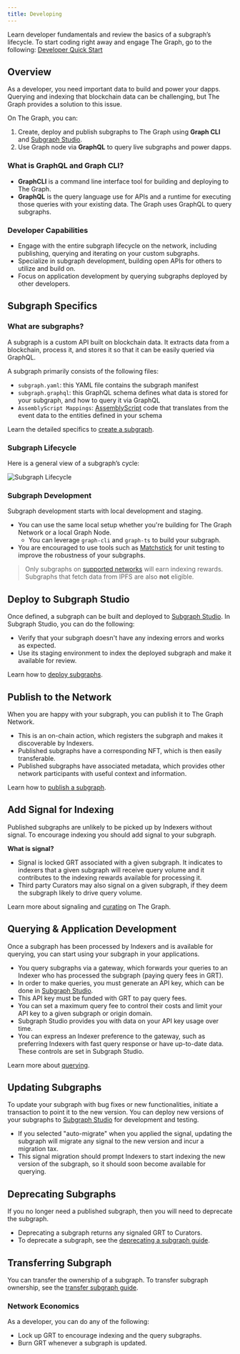 ```yaml
---
title: Developing
---
```


Learn developer fundamentals and review the basics of a subgraph’s lifecycle. To start coding right away and engage The Graph, go to the following: [Developer Quick Start](/quick-start/)

## Overview

As a developer, you need important data to build and power your dapps. Querying and indexing that blockchain data can be challenging, but The Graph provides a solution to this issue.

On The Graph, you can:

1.  Create, deploy and publish subgraphs to The Graph using **Graph CLI** and [Subgraph Studio](/https://thegraph.com/studio/).
2.  Use Graph node via **GraphQL** to query live subgraphs and power dapps.

### What is GraphQL and Graph CLI?

- **GraphCLI** is a command line interface tool for building and deploying to The Graph.
- **GraphQL** is the query language use for APIs and a runtime for executing those queries with your existing data. The Graph uses GraphQL to query subgraphs.

### Developer Capabilities

- Engage with the entire subgraph lifecycle on the network, including publishing, querying and iterating on your custom subgraphs.
- Specialize in subgraph development, building open APIs for others to utilize and build on.
- Focus on application development by querying subgraphs deployed by other developers.

## Subgraph Specifics

### What are subgraphs?

A subgraph is a custom API built on blockchain data. It extracts data from a blockchain, process it, and stores it so that it can be easily queried via GraphQL.

A subgraph primarily consists of the following files:

- `subgraph.yaml`: this YAML file contains the subgraph manifest
- `subgraph.graphql`: this GraphQL schema defines what data is stored for your subgraph, and how to query it via GraphQL
- `AssemblyScript Mappings`: [AssemblyScript](https://github.com/AssemblyScript/assemblyscript) code that translates from the event data to the entities defined in your schema

Learn the detailed specifics to [create a subgraph](/developing/creating-a-subgraph/).

### Subgraph Lifecycle

Here is a general view of a subgraph’s cycle:

![Subgraph Lifecycle](/img/subgraph-lifecycle.png)

### Subgraph Development

Subgraph development starts with local development and staging.

- You can use the same local setup whether you're building for The Graph Network or a local Graph Node.
  - You can leverage `graph-cli` and `graph-ts` to build your subgraph.
- You are encouraged to use tools such as [Matchstick](https://github.com/LimeChain/matchstick) for unit testing to improve the robustness of your subgraphs.

> Only subgraphs on [supported networks](/developing/supported-networks/) will earn indexing rewards. Subgraphs that fetch data from IPFS are also **not** eligible.

## Deploy to Subgraph Studio

Once defined, a subgraph can be built and deployed to [Subgraph Studio](/deploying-a-subgraph-to-studio/). In Subgraph Studio, you can do the following:

- Verify that your subgraph doesn't have any indexing errors and works as expected.
- Use its staging environment to index the deployed subgraph and make it available for review.

Learn how to [deploy subgraphs](/deploying-a-subgraph-to-studio/).

## Publish to the Network

When you are happy with your subgraph, you can publish it to The Graph Network.

- This is an on-chain action, which registers the subgraph and makes it discoverable by Indexers.
- Published subgraphs have a corresponding NFT, which is then easily transferable.
- Published subgraphs have associated metadata, which provides other network participants with useful context and information.

Learn how to [publish a subgraph](/publishing/publishing-a-subgraph/).

## Add Signal for Indexing

Published subgraphs are unlikely to be picked up by Indexers without signal. To encourage indexing you should add signal to your subgraph.

**What is signal?**

- Signal is locked GRT associated with a given subgraph. It indicates to indexers that a given subgraph will receive query volume and it contributes to the indexing rewards available for processing it.
- Third party Curators may also signal on a given subgraph, if they deem the subgraph likely to drive query volume.

Learn more about signaling and [curating](/network/curating/) on The Graph.

## Querying & Application Development

Once a subgraph has been processed by Indexers and is available for querying, you can start using your subgraph in your applications.

- You query subgraphs via a gateway, which forwards your queries to an Indexer who has processed the subgraph (paying query fees in GRT).
- In order to make queries, you must generate an API key, which can be done in [Subgraph Studio](/https://thegraph.com/studio/).
- This API key must be funded with GRT to pay query fees.
- You can set a maximum query fee to control their costs and limit your API key to a given subgraph or origin domain.
- Subgraph Studio provides you with data on your API key usage over time.
- You can express an Indexer preference to the gateway, such as preferring Indexers with fast query response or have up-to-date data. These controls are set in Subgraph Studio.

Learn more about [querying](/querying/querying-the-graph/).

## Updating Subgraphs

To update your subgraph with bug fixes or new functionalities, initiate a transaction to point it to the new version. You can deploy new versions of your subgraphs to [Subgraph Studio](/https://thegraph.com/studio/) for development and testing.

- If you selected "auto-migrate" when you applied the signal, updating the subgraph will migrate any signal to the new version and incur a migration tax.
- This signal migration should prompt Indexers to start indexing the new version of the subgraph, so it should soon become available for querying.

## Deprecating Subgraphs

If you no longer need a published subgraph, then you will need to deprecate the subgraph.

- Deprecating a subgraph returns any signaled GRT to Curators.
- To deprecate a subgraph, see the [deprecating a subgraph guide](/network/developing/deprecating-a-subgraph/).

## Transferring Subgraph

You can transfer the ownership of a subgraph. To transfer subgraph ownership, see the [transfer subgraph guide](/transferring-subgraph-ownership/).

### Network Economics

As a developer, you can do any of the following:

- Lock up GRT to encourage indexing and the query subgraphs.
- Burn GRT whenever a subgraph is updated.
